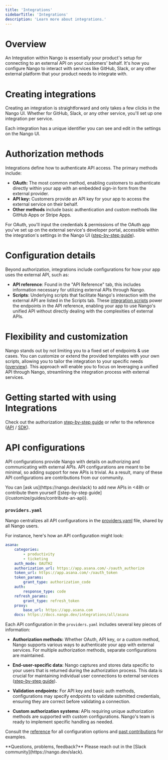 ```yaml
---
title: 'Integrations'
sidebarTitle: 'Integrations'
description: 'Learn more about integrations.'
---
```


# Overview
An Integration within Nango is essentially your product's setup for connecting to an external API on your customers' behalf. It's how you configure Nango to interact with services like GitHub, Slack, or any other external platform that your product needs to integrate with.

# Creating integrations
Creating an integration is straightforward and only takes a few clicks in the Nango UI. Whether for GitHub, Slack, or any other service, you'll set up one integration per service.

Each integration has a unique identifier you can see and edit in the settings on the Nango UI.

# Authorization methods
Integrations define how to authenticate API access. The primary methods include:

- **OAuth:** The most common method, enabling customers to authenticate directly within your app with an embedded sign-in form from the external provider.
- **API key:** Customers provide an API key for your app to access the external service on their behalf.
- **Other methods** include basic authentication and custom methods like GitHub Apps or Stripe Apps.

For OAuth, you'll input the credentials & permissions of the OAuth app you've set up on the external service's developer portal, accessible within the integration's settings in the Nango UI ([step-by-step guide](/integrate/guides/authorize-an-api)).

# Configuration details
Beyond authorization, integrations include configurations for how your app uses the external API, such as:

- **API reference**: Found in the "API Reference" tab, this includes information necessary for utilizing external APIs through Nango.
- **Scripts**: Underlying scripts that facilitate Nango's interaction with the external API are listed in the Scripts tab. These [integration scripts](/understand/concepts/scripts) power the endpoints in the API reference, enabling your app to use Nango's unified API without directly dealing with the complexities of external APIs.

# Flexibility and customization
Nango stands out by not limiting you to a fixed set of endpoints & use cases. You can customize or extend the provided templates with your own scripts, allowing you to tailor the integration to your specific needs ([overview](/customize/overview)). This approach will enable you to focus on leveraging a unified API through Nango, streamlining the integration process with external services.

# Getting started with using Integrations

Check out the authorization [step-by-step guide](/integrate/guides/authorize-an-api) or refer to the reference ([API](/reference/api/integration/list) / [SDK](/reference/sdks/node#integrations)).

# API configurations

API configurations provide Nango with details on authorizing and communicating with external APIs. API configurations are meant to be minimal, so adding support for new APIs is trivial. As a result, many of these API configurations are contributions from our community.

<Tip>
You can [ask us](https://nango.dev/slack) to add new APIs in &lt;48h or contribute them yourself ([step-by-step guide](/customize/guides/contribute-an-api)).
</Tip>

### `providers.yaml`

Nango centralizes all API configurations in the [providers.yaml](https://nango.dev/providers.yaml) file, shared by all Nango users. 

For instance, here's how an API configuration might look:
```yaml
asana:
    categories:
        - productivity
        - ticketing
    auth_mode: OAUTH2
    authorization_url: https://app.asana.com/-/oauth_authorize
    token_url: https://app.asana.com/-/oauth_token
    token_params:
        grant_type: authorization_code
    auth:
        response_type: code
    refresh_params:
        grant_type: refresh_token
    proxy:
        base_url: https://app.asana.com
    docs: https://docs.nango.dev/integrations/all/asana
```

Each API configuration in the `providers.yaml` includes several key pieces of information:

- **Authorization methods:** Whether OAuth, API key, or a custom method, Nango supports various ways to authenticate your app with external services. For multiple authorization methods, separate configurations are maintained.

- **End-user-specific data:** Nango captures and stores data specific to your users that is returned during the authorization process. This data is crucial for maintaining individual user connections to external services ([step-by-step guide](/integrate/guides/authorize-an-api#apis-requiring-connection-specific-configuration-for-authorization)).

- **Validation endpoints:** For API key and basic auth methods, configurations may specify endpoints to validate submitted credentials, ensuring they are correct before validating a connection.

- **Custom authorization systems:** APIs requiring unique authorization methods are supported with custom configurations. Nango's team is ready to implement specific handling as needed.

Consult the [reference](/reference/api-configuration) for all configuration options and [past contributions](https://github.com/NangoHQ/nango/pulls?q=is%3Apr+is%3Amerged+label%3Aapi+) for examples.

<Tip>
**Questions, problems, feedback?** Please reach out in the [Slack community](https://nango.dev/slack).
</Tip>